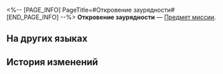 <%-- [PAGE_INFO]
PageTitle=#Откровение заурядности#
[END_PAGE_INFO] --%>
{{Предмет Инфобокс
|id          = 140449
|Изображение = Предмет Откровение заурядности.png
|Тип         = Предмет миссии
|Инвентарь   = Миссии
|Редкость    = 3
|Эффект      = 
|Описание    = Изысканный свиток с рецептом врача.<br />Доктор Рацио советует вам не раскрывать его, пока не будете при смерти.
}}
{{Описание|''Вас что-то беспокоит? Какие-то сложности? В таком случае постарайтесь додуматься самостоятельно».''}}
'''Откровение заурядности''' — [[Предмет миссии]].

==На других языках==
{{На других языках
|en   = Mundanite's Insight
|zhs  = 庸人的见地
|zht  = 庸人的見地
|ja   = 凡人の見地
|ko   = 범인(凡人)의 식견
|es   = Perspectiva de un Mediocre
|fr   = Avis d'Indigent
|ru   = Откровение заурядности
|th   = มุมมองของปุถุชนคนสามัญ
|vi   = Tầm Nhìn Của Kẻ Tầm Thường
|de   = Einblick des Mundanen
|id   = Pemikiran Orang Biasa
|pt   = Percepção de Mundanita
}}

==История изменений==
{{История изменений|3.5}}
